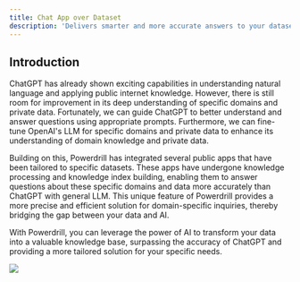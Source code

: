 ```yaml
---
title: Chat App over Dataset
description: 'Delivers smarter and more accurate answers to your dataset questions than ChatGPT'
---
```


## Introduction

ChatGPT has already shown exciting capabilities in understanding natural language and applying public internet knowledge. However, there is still room for improvement in its deep understanding of specific domains and private data. Fortunately, we can guide ChatGPT to better understand and answer questions using appropriate prompts. Furthermore, we can fine-tune OpenAI's LLM for specific domains and private data to enhance its understanding of domain knowledge and private data.

Building on this, Powerdrill has integrated several public apps that have been tailored to specific datasets. These apps have undergone knowledge processing and knowledge index building, enabling them to answer questions about these specific domains and data more accurately than ChatGPT with general LLM. This unique feature of Powerdrill provides a more precise and efficient solution for domain-specific inquiries, thereby bridging the gap between your data and AI.

With Powerdrill, you can leverage the power of AI to transform your data into a valuable knowledge base, surpassing the accuracy of ChatGPT and providing a more tailored solution for your specific needs.

<Frame>
  <img src="/images/chat_app.drawio.png" style={{ borderRadius: '0.5rem' }} />
</Frame>